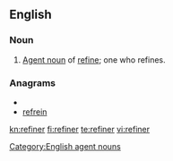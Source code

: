 ==English==

===Noun===
{{en-noun}}

# [[agent noun|Agent noun]] of [[refine]]; one who refines.

===Anagrams===
* {{alphagram|eefinrr}}
* [[refrein#English|refrein]]

[[Category:English agent nouns]]

[[kn:refiner]]
[[fi:refiner]]
[[te:refiner]]
[[vi:refiner]]